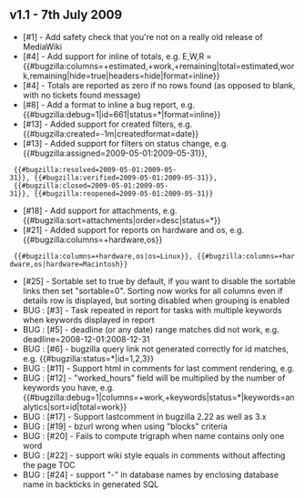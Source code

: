 ==v1.1 - 7th July 2009==

* [#1]  - Add safety check that you're not on a really old release of MediaWiki
* [#4]  - Add support for inline of totals, e.g. E,W,R = {{#bugzilla:columns=+estimated,+work,+remaining|total=estimated,work,remaining|hide=true|headers=hide|format=inline}}
* [#4]  - Totals are reported as zero if no rows found (as opposed to blank, with no tickets found message)
* [#8]  - Add a format to inline a bug report, e.g. {{#bugzilla:debug=1|id=661|status=*|format=inline}}
* [#13] - Added support for created filters, e.g. {{#bugzilla:created=-1m|createdformat=date}}
* [#13] - Added support for filters on status change, e.g. {{#bugzilla:assigned=2009-05-01:2009-05-31}}, 
  {{#bugzilla:resolved=2009-05-01:2009-05-31}}, {{#bugzilla:verified=2009-05-01:2009-05-31}},
  {{#bugzilla:closed=2009-05-01:2009-05-31}}, {{#bugzilla:reopened=2009-05-01:2009-05-31}}
* [#18] - Add support for attachments, e.g. {{#bugzilla:sort=attachments|order=desc|status=*}}
* [#21] - Added support for reports on hardware and os, e.g.   {{#bugzilla:columns=+hardware,os}}
  {{#bugzilla:columns=+hardware,os|os=Linux}}, {{#bugzilla:columns=+hardware,os|hardware=Macintosh}}
* [#25] - Sortable set to true by default, if you want to disable the sortable links then set "sortable=0". Sorting now works for all columns even if details row is displayed, but sorting disabled when grouping is enabled
* BUG : [#3]  - Task repeated in report for tasks with multiple keywords when keywords displayed in report
* BUG : [#5]  - deadline (or any date) range matches did not work, e.g. deadline=2008-12-01:2008-12-31
* BUG : [#6]  - bugzilla query link not generated correctly for id matches, e.g. {{#bugzilla:status=*|id=1,2,3}}
* BUG : [#11] - Support html in comments for last comment rendering, e.g. <table>
* BUG : [#12] - "worked_hours" field will be multiplied by the number of keywords you have, e.g. {{#bugzilla:debug=1|columns=+work,+keywords|status=*|keywords=analytics|sort=id|total=work}}
* BUG : [#17] - Support lastcomment in bugzilla 2.22 as well as 3.x
* BUG : [#19] - bzurl wrong when using "blocks" criteria
* BUG : [#20] - Fails to compute trigraph when name contains only one word 
* BUG : [#22] - support wiki style equals in comments without affecting the page TOC
* BUG : [#24] - support "-" in database names by enclosing database name in backticks in generated SQL